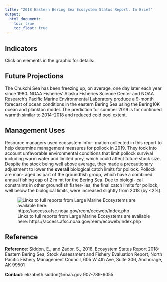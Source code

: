 ```yaml
---
title: "2018 Eastern Bering Sea Ecosystem Status Report: In Brief"
output:
  html_document:
    toc: true
    toc_float: true
---
```

<style type="text/css">
.main-container {
  max-width: 1800px;
  margin-left: auto;
  margin-right: auto;
}
</style>

<script src='https://d3js.org/d3.v5.min.js'></script>
<script src='infographiq.js'></script>

## Indicators

Click on elements in the graphic for details:

<div id='svg'></div>

<script>
link_svg(svg='svg/ebs.svg', csv='svg/ebs_links.csv');
</script>

## Future Projections

The Chukchi Sea has been freezing up, on average, one day later each year since 1980. NOAA Fisheries’ Alaska Fisheries Science Center and NOAA Research’s Pacific Marine Environmental Laboratory produce a 9-month forecast of ocean conditions in the eastern Bering Sea using the Bering10K ocean and plankton model. The prediction for summer 2019 is for continued warmth similar to 2014–2018 and reduced cold pool extent.

## Management Uses

Resource managers used ecosystem infor- mation collected in this report to help determine management measures for pollock in 2019. They took into account unfavorable environmental conditions that limit pollock survival including warm water and limited prey, which could affect future stock size. Despite the stock being well above average, they made a precautionary adjustment to lower the **overall** biological catch limits for pollock. Pollock are man- aged as part of the groundfish group, which have a combined annual fishing cap of 2 m mt for the Bering Sea. Due to biologi- cal constraints in other groundfish fisher- ies, the final catch limits for pollock, well below the biological limits, were increased slightly from 2018 (by <2%).

![Links to full reports from Large Marine Ecosystems are available here: https://access.afsc.noaa.gov/reem/ecoweb/Index.php](img/ebs_map_lmes.png)

## Reference

**Reference**: Siddon, E., and Zador, S., 2018. Ecosystem Status Report 2018: Eastern Bering Sea, Stock Assessment and Fishery Evaluation Report, North Pacific Fishery Management Council, 605 W 4th Ave, Suite 306, Anchorage, AK 99501

**Contact**: elizabeth.siddon@noaa.gov 907-789-6055

